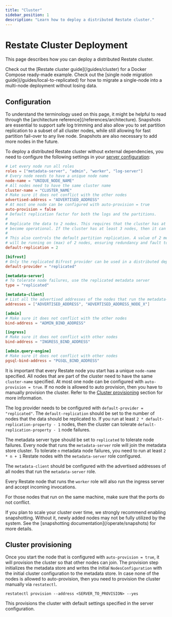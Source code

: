 ```yaml
---
title: "Cluster"
sidebar_position: 1
description: "Learn how to deploy a distributed Restate cluster."
---
```



# Restate Cluster Deployment

This page describes how you can deploy a distributed Restate cluster.

<Admonition type="tip" title="Quickstart using Docker">
    Check out the [Restate cluster guide](/guides/cluster) for a Docker Compose ready-made example.
</Admonition>

<Admonition type="tip" title="Migrating an existing single-node deployment">
    Check out the [single node migration guide](/guides/local-to-replicated) for how to migrate a single-node into a multi-node deployment without losing data.
</Admonition>

## Configuration

<Admonition type="note" title="Architectural overview">
    To understand the terminology used on this page, it might be helpful to read through the [architecture reference](/references/architecture).
</Admonition>

<Admonition type="caution">
    Snapshots are essential to support safe log trimming and also allow you to set partition replication to a subset of all cluster nodes, while still allowing for fast partition fail-over to any live node. Snapshots are also necessary to add more nodes in the future.
</Admonition>

To deploy a distributed Restate cluster without external dependencies, you need to configure the following settings in your [server configuration](/operate/configuration/server):

```toml restate.toml
# Let every node run all roles
roles = ["metadata-server", "admin", "worker", "log-server"]
# Every node needs to have a unique node name
node-name = "UNIQUE_NODE_NAME"
# All nodes need to have the same cluster name
cluster-name = "CLUSTER_NAME"
# Make sure it does not conflict with the other nodes
advertised-address = "ADVERTISED_ADDRESS"
# At most one node can be configured with auto-provision = true
auto-provision = false
# Default replication factor for both the logs and the partitions.
#
# Replicate the data to 2 nodes. This requires that the cluster has at least 2 nodes to
# become operational. If the cluster has at least 3 nodes, then it can tolerate 1 node failure.
#
# This also controls the default partition replication. A value of 2 means each partition
# will be running on (max) of 2 nodes, ensuring redundancy and fault tolerance.
default-replication = 2

[bifrost]
# Only the replicated Bifrost provider can be used in a distributed deployment
default-provider = "replicated"

[metadata-server]
# To tolerate node failures, use the replicated metadata server
type = "replicated"

[metadata-client]
# List all the advertised addresses of the nodes that run the metadata-server role
addresses = ["ADVERTISED_ADDRESS", "ADVERTISED_ADDRESS_NODE_X"]

[admin]
# Make sure it does not conflict with the other nodes
bind-address = "ADMIN_BIND_ADDRESS"

[ingress]
# Make sure it does not conflict with other nodes
bind-address = "INGRESS_BIND_ADDRESS"

[admin.query-engine]
# Make sure it does not conflict with other nodes
pgsql-bind-address = "PGSQL_BIND_ADDRESS"
```

It is important that every Restate node you start has a unique `node-name` specified.
All nodes that are part of the cluster need to have the same `cluster-name` specified.
At most one node can be configured with `auto-provision = true`.
If no node is allowed to auto provision, then you have to manually provision the cluster.
Refer to the [Cluster provisioning](#cluster-provisioning) section for more information.

The log provider needs to be configured with `default-provider = "replicated"`.
The `default-replication` should be set to the number of nodes that the data should be replicated to.
If you run at least `2 * default-replication-property - 1` nodes, then the cluster can tolerate `default-replication-property - 1` node failures.

The metadata server type should be set to `replicated` to tolerate node failures.
Every node that runs the `metadata-server` role will join the metadata store cluster.
To tolerate `n` metadata node failures, you need to run at least `2 * n + 1` Restate nodes with the `metadata-server` role configured.

The `metadata-client` should be configured with the advertised addresses of all nodes that run the `metadata-server` role.

Every Restate node that runs the `worker` role will also run the ingress server and accept incoming invocations.

For those nodes that run on the same machine, make sure that the ports do not conflict.

<Admonition type="note" title="Growing the cluster in the future">
    If you plan to scale your cluster over time, we strongly recommend enabling snapshotting.
    Without it, newly added nodes may not be fully utilized by the system.
    See the [snapshotting documentation](/operate/snapshots) for more details.
</Admonition>


## Cluster provisioning

Once you start the node that is configured with `auto-provision = true`, it will provision the cluster so that other nodes can join.
The provision step initializes the metadata store and writes the initial `NodesConfiguration` with the initial cluster configuration to the metadata store.
In case none of the nodes is allowed to auto-provision, then you need to provision the cluster manually via `restatectl`.

```shell
restatectl provision --address <SERVER_TO_PROVISION> --yes
```

This provisions the cluster with default settings specified in the server configuration.
